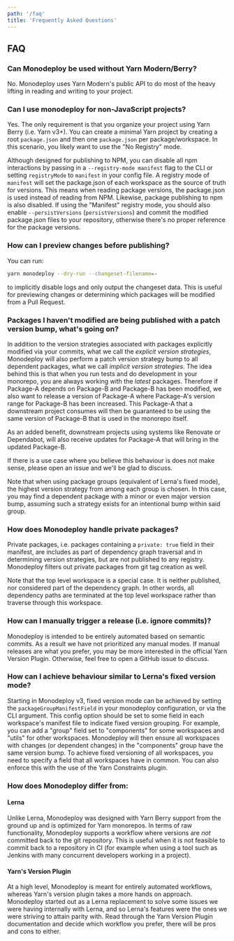 ```yaml
---
path: '/faq'
title: 'Frequently Asked Questions'
---
```



## FAQ

### Can Monodeploy be used without Yarn Modern/Berry?

No. Monodeploy uses Yarn Modern's public API to do most of the heavy lifting in reading and writing to your project.

### Can I use monodeploy for non-JavaScript projects?

Yes. The only requirement is that you organize your project using Yarn Berry (i.e. Yarn v3+). You can create a minimal Yarn project by creating a root `package.json` and then one `package.json` per package/workspace. In this scenario, you likely want to use the "No Registry" mode.

Although designed for publishing to NPM, you can disable all npm interactions by passing in a `--registry-mode manifest` flag to the CLI or setting `registryMode` to `manifest` in your config file. A registry mode of `manifest` will set the package.json of each workspace as the source of truth for versions. This means when reading package versions, the package.json is used instead of reading from NPM. Likewise, package publishing to npm is also disabled. If using the "Manifest" registry mode, you should also enable `--persistVersions` (`persistVersions`) and commit the modified package.json files to your repository, otherwise there's no proper reference for the package versions.

### How can I preview changes before publishing?

You can run:

```bash
yarn monodeploy --dry-run --changeset-filename=-
```

to implicitly disable logs and only output the changeset data. This is useful for previewing changes or determining which packages will be modified from a Pull Request.

### Packages I haven't modified are being published with a patch version bump, what's going on?

In addition to the version strategies associated with packages explicitly modified via your commits, what we call the _explicit version strategies_, Monodeploy will also perform a patch version strategy bump to all dependent packages, what we call _implicit version strategies_. The idea behind this is that when you run tests and do development in your monorepo, you are always working with the _latest_ packages. Therefore if Package-A depends on Package-B and Package-B has been modified, we also want to release a version of Package-A where Package-A's version range for Package-B has been increased. This Package-A that a downstream project consumes will then be guaranteed to be using the same version of Package-B that is used in the monorepo itself.

As an added benefit, downstream projects using systems like Renovate or Dependabot, will also receive updates for Package-A that will bring in the updated Package-B.

If there is a use case where you believe this behaviour is does not make sense, please open an issue and we'll be glad to discuss.

Note that when using package groups (equivalent of Lerna's fixed mode), the highest version strategy from among each group is chosen. In this case, you may find a dependent package with a minor or even major version bump, assuming such a strategy exists for an intentional bump within said group.

### How does Monodeploy handle private packages?

Private packages, i.e. packages containing a `private: true` field in their manifest, are includes as part of dependency graph traversal and in determining version strategies, but are not published to any registry. Monodeploy filters out private packages from git tag creation as well.

Note that the top level workspace is a special case. It is neither published, nor considered part of the dependency graph. In other words, all dependency paths are terminated at the top level workspace rather than traverse through this workspace.

### How can I manually trigger a release (i.e. ignore commits)?

Monodeploy is intended to be entirely automated based on semantic commits. As a result we have not prioritized any manual modes. If manual releases are what you prefer, you may be more interested in the official Yarn Version Plugin. Otherwise, feel free to open a GitHub issue to discuss.

### How can I achieve behaviour similar to Lerna's fixed version mode?

Starting in Monodeploy v3, fixed version mode can be achieved by setting the `packageGroupManifestField` in your monodeploy configuration, or via the CLI argument. This config option should be set to some field in each workspace's manifest file to indicate fixed version grouping. For example, you can add a "group" field set to "components" for some workspaces and "utils" for other workspaces. Monodeploy will then ensure all workspaces with changes (or dependent changes) in the "components" group have the same version bump. To achieve fixed versioning of all workspaces, you need to specify a field that all workspaces have in common. You can also enforce this with the use of the Yarn Constraints plugin.

### How does Monodeploy differ from:

#### Lerna

Unlike Lerna, Monodeploy was designed with Yarn Berry support from the ground up and is optimized for Yarn monorepos. In terms of raw functionality, Monodeploy supports a workflow where versions are _not_ committed back to the git repository. This is useful when it is not feasible to commit back to a repository in CI (for example when using a tool such as Jenkins with many concurrent developers working in a project).

#### Yarn's Version Plugin

At a high level, Monodeploy is meant for entirely automated workflows, whereas Yarn's version plugin takes a more hands on approach. Monodeploy started out as a Lerna replacement to solve some issues we were having internally with Lerna, and so Lerna's features were the ones we were striving to attain parity with. Read through the Yarn Version Plugin documentation and decide which workflow you prefer, there will be pros and cons to either.
